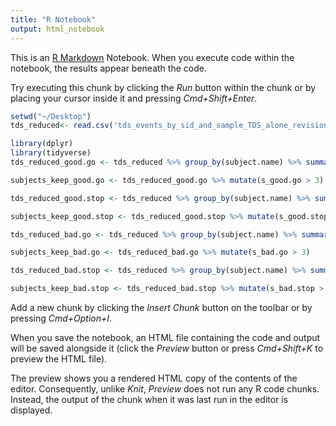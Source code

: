 ```yaml
---
title: "R Notebook"
output: html_notebook
---
```


This is an [R Markdown](http://rmarkdown.rstudio.com) Notebook. When you execute code within the notebook, the results appear beneath the code. 

Try executing this chunk by clicking the *Run* button within the chunk or by placing your cursor inside it and pressing *Cmd+Shift+Enter*. 

```r
setwd("~/Desktop")
tds_reduced<- read.csv('tds_events_by_sid_and_sample_TDS_alone_revision.csv')

library(dplyr)
library(tidyverse)
tds_reduced_good.go <- tds_reduced %>% group_by(subject.name) %>% summarize(s_good.go = sum(n_good.go, na.rm = TRUE))

subjects_keep_good.go <- tds_reduced_good.go %>% mutate(s_good.go > 3) 

tds_reduced_good.stop <- tds_reduced %>% group_by(subject.name) %>% summarize(s_good.stop = sum(n_good.stop, na.rm = TRUE))

subjects_keep_good.stop <- tds_reduced_good.stop %>% mutate(s_good.stop > 3) 

tds_reduced_bad.go <- tds_reduced %>% group_by(subject.name) %>% summarize(s_bad.go = sum(n_bad.go, na.rm = TRUE))

subjects_keep_bad.go <- tds_reduced_bad.go %>% mutate(s_bad.go > 3) 

tds_reduced_bad.stop <- tds_reduced %>% group_by(subject.name) %>% summarize(s_bad.stop = sum(n_bad.stop, na.rm = TRUE))

subjects_keep_bad.stop <- tds_reduced_bad.stop %>% mutate(s_bad.stop > 3) 
```

Add a new chunk by clicking the *Insert Chunk* button on the toolbar or by pressing *Cmd+Option+I*.

When you save the notebook, an HTML file containing the code and output will be saved alongside it (click the *Preview* button or press *Cmd+Shift+K* to preview the HTML file). 

The preview shows you a rendered HTML copy of the contents of the editor. Consequently, unlike *Knit*, *Preview* does not run any R code chunks. Instead, the output of the chunk when it was last run in the editor is displayed.

